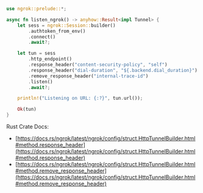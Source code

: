 ```rust
use ngrok::prelude::*;

async fn listen_ngrok() -> anyhow::Result<impl Tunnel> {
    let sess = ngrok::Session::builder()
        .authtoken_from_env()
        .connect()
        .await?;

    let tun = sess
        .http_endpoint()
        .response_header("content-security-policy", "self")
        .response_header("dial-duration", "${.backend.dial_duration}")
        .remove_response_header("internal-trace-id")
        .listen()
        .await?;

    println!("Listening on URL: {:?}", tun.url());

    Ok(tun)
}
```

Rust Crate Docs:

- [https://docs.rs/ngrok/latest/ngrok/config/struct.HttpTunnelBuilder.html#method.response_header](https://docs.rs/ngrok/latest/ngrok/config/struct.HttpTunnelBuilder.html#method.response_header)
- [https://docs.rs/ngrok/latest/ngrok/config/struct.HttpTunnelBuilder.html#method.remove_response_header](https://docs.rs/ngrok/latest/ngrok/config/struct.HttpTunnelBuilder.html#method.remove_response_header)
